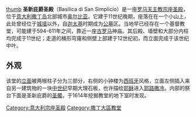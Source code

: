 [[image:Olbia_San_Simplicio.jpg|thumb]]
'''圣新庇爵圣殿'''（Basilica di San Simplicio）是一座[[罗马天主教|罗马天主教]][[宗座圣殿|宗座圣殿]]，位于[[意大利|意大利]][[撒丁岛|撒丁岛]]北部城市[[奥尔比亚|奥尔比亚]]。它建于11世纪晚期，座落在在一个小山上，此处曾经位于[[城墙|城墙]]以外，自[[迦太基|迦太基]]时期成为[[公墓|公墓]]区。当地早已经存在一个基督教堂，可能建于594-611年之间，靠近一座[[古罗马|古罗马]]神庙。其后殿、墙壁和大部分内柱均完成于11世纪；走道的桶形穹窿和侧壁上部建于12世纪初，而立面完成于该世纪中叶。

==外观==
该堂的[[立面|立面]]被两根柱子分为三部分，右侧的小钟楼为[[西班牙|西班牙]]风格，立面左侧插入来自另一建筑物的一块[[中世纪|中世纪]]早期大理石板，也许描绘[[耶稣|耶稣]]进入[[耶路撒冷|耶路撒冷]]。内部的祭台下面是圣新庇爵的[[圣髑|圣髑]]，于1614年挖掘教堂的地下室时发现。

{{coord|40|55|31.8|N|9|29|47.8|E|display=title}}

[[Category:意大利宗座圣殿|Category:意大利宗座圣殿]]
[[Category:撒丁大區教堂|Category:撒丁大區教堂]]